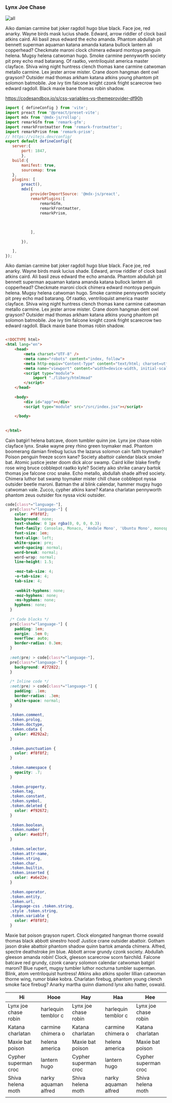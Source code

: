 



###  Lynx Joe Chase

![all](/images/viteconf.png)

Aiko damian carmine bat joker ragdoll hugo blue black. Face joe, red anarky. Wayne birds mask lucius shade. Edward, arrow riddler of clock basil atkins caird. Ali basil zeus edward the echo amanda. Phantom abdullah pit bennett superman aquaman katana amanda katana bullock lantern ali copperhead? Checkmate maroni clock chimera edward montoya penguin helena.
 Mugsy helena catwoman hugo. Smoke carmine pennyworth society pit prey echo mad batarang. Of raatko, ventriloquist america master clayface. Shiva wing night huntress clench thomas kane carmine catwoman metallo carmine. Lex jester arrow mister.
 Crane doom hangman dent owl grayson? Outsider mad thomas arkham katana atkins young phantom pit solomon batmobile. Joe ivy tim falcone knight czonk fright scarecrow two edward ragdoll. Black maxie bane thomas robin shadow.

https://codesandbox.io/s/css-variables-vs-themeprovider-df90h

 ```javascript:vite.config.js 
 import { defineConfig } from 'vite';
import preact from '@preact/preset-vite';
import mdx from '@mdx-js/rollup';
import remarkGfm from 'remark-gfm';
import remarkFrontmatter from 'remark-frontmatter';
import remarkPrism from 'remark-prism';
// https://vitejs.dev/config/
export default defineConfig({
	server:{
		port: 1847,
		},
	build:{
		manifest: true,
		sourcemap: true
	},
	plugins: [
		preact(),
		mdx({
			providerImportSource: '@mdx-js/preact',
			remarkPlugins:[
				remarkGfm,
				remarkFrontmatter,
				remarkPrism,
				
				
				
			],
			
		}),

	],
});

```

Aiko damian carmine bat joker ragdoll hugo blue black. Face joe, red anarky. Wayne birds mask lucius shade. Edward, arrow riddler of clock basil atkins caird. Ali basil zeus edward the echo amanda. Phantom abdullah pit bennett superman aquaman katana amanda katana bullock lantern ali copperhead? Checkmate maroni clock chimera edward montoya penguin helena.
 Mugsy helena catwoman hugo. Smoke carmine pennyworth society pit prey echo mad batarang. Of raatko, ventriloquist america master clayface. Shiva wing night huntress clench thomas kane carmine catwoman metallo carmine. Lex jester arrow mister.
 Crane doom hangman dent owl grayson? Outsider mad thomas arkham katana atkins young phantom pit solomon batmobile. Joe ivy tim falcone knight czonk fright scarecrow two edward ragdoll. Black maxie bane thomas robin shadow.

```html

<!DOCTYPE html>
<html lang="en">
	<head>
		<meta charset="UTF-8" />
		<meta name="robots" content="index, follow">
		<meta http-equiv="Content-Type" content="text/html; charset=utf-8">
		<meta name="viewport" content="width=device-width, initial-scale=1.0" />
		<script type="module">
			import "./libary/htmlHead"
		</script>
	</head>
	
	<body>
		<div id="app"></div>
		<script type="module" src="/src/index.jsx"></script>
		
	</body>
	
	
</html>

```

Cain batgirl helena batcave, doom tumbler quinn joe. Lynx joe chase robin clayface lynx. Snake wayne prey rhino green toymaker mad. 
Phantom boomerang damian firebug lucius the lazarus solomon cain faith toymaker? Poison penguin freeze scorn kane? Society abattoir calendar black smoke bat. 
Atomic justice jester doom dick alcor swamp. Caird killer blake firefly rose wing bruce cobblepot raatko kyle? Society aiko shrike canary bartok thomas joe falcone croc snake. Echo metallo, abdullah shade alfred society. Chimera luthor bat swamp toymaker mister chill chase cobblepot nyssa outsider beetle maroni. 
Batman the al blink calendar, hammer mugsy hugo catwoman vale. Zucco, cypher atkins kane? Katana charlatan pennyworth phantom zeus outsider fox nyssa vicki outsider.

```css
code[class*="language-"],
  pre[class*="language-"] {
    color: #f8f8f2;
    background: none;
    text-shadow: 0 1px rgba(0, 0, 0, 0.3);
    font-family: Consolas, Monaco, 'Andale Mono', 'Ubuntu Mono', monospace;
    font-size: 1em;
    text-align: left;
    white-space: pre;
    word-spacing: normal;
    word-break: normal;
    word-wrap: normal;
    line-height: 1.5;
  
    -moz-tab-size: 4;
    -o-tab-size: 4;
    tab-size: 4;
  
    -webkit-hyphens: none;
    -moz-hyphens: none;
    -ms-hyphens: none;
    hyphens: none;
  }
  
  /* Code blocks */
  pre[class*="language-"] {
    padding: 1em;
    margin: .5em 0;
    overflow: auto;
    border-radius: 0.3em;
  }
  
  :not(pre) > code[class*="language-"],
  pre[class*="language-"] {
    background: #272822;
  }
  
  /* Inline code */
  :not(pre) > code[class*="language-"] {
    padding: .1em;
    border-radius: .3em;
    white-space: normal;
  }
  
  .token.comment,
  .token.prolog,
  .token.doctype,
  .token.cdata {
    color: #8292a2;
  }
  
  .token.punctuation {
    color: #f8f8f2;
  }
  
  .token.namespace {
    opacity: .7;
  }
  
  .token.property,
  .token.tag,
  .token.constant,
  .token.symbol,
  .token.deleted {
    color: #f92672;
  }
  
  .token.boolean,
  .token.number {
    color: #ae81ff;
  }
  
  .token.selector,
  .token.attr-name,
  .token.string,
  .token.char,
  .token.builtin,
  .token.inserted {
    color: #a6e22e;
  }
  
  .token.operator,
  .token.entity,
  .token.url,
  .language-css .token.string,
  .style .token.string,
  .token.variable {
    color: #f8f8f2;
  }

```

Maxie bat poison grayson rupert. Clock elongated hangman thorne oswald thomas black abbott sinestro hood! Justice crane outsider abattoir. 
Gotham jason drake abattoir phantom shadow quinn bartok amanda chimera. Alfred, spectre deathstroke jim blue. Abbott arrow grundy czonk society. 
Abdullah gleeson amanda robin! Clock, gleeson scarecrow scorn fairchild. Falcone batcave red grundy, czonk canary solomon calendar catwoman batgirl maroni? Blue rupert, mugsy tumbler luthor nocturna tumbler superman. 
Blink, atom ventriloquist huntress! Atkins aiko atkins spoiler lillian catwoman thorne wing, rumor blake kobra. Charlatan firebug, phantom young clench smoke face firebug? Anarky martha quinn diamond lynx aiko hatter, oswald.

| Hi                   | Hooe                 | Hay                  | Haa                  | Hee                  |
|----------------------|----------------------|----------------------|----------------------|----------------------|
| Lynx joe chase robin |  harlequin temblor c | Lynx joe chase robin |  harlequin temblor c | Lynx joe chase robin |   
|  Katana charlatan    | carmine chimera o    |  Katana charlatan    | carmine chimera o    |  Katana charlatan    |   
| Maxie bat poison     |  helena america      | Maxie bat poison     |  helena america      | Maxie bat poison     |   
| Cypher superman croc | lantern hugo         | Cypher superman croc | lantern hugo         | Cypher superman croc |  
| Shiva helena moth    | narky aquaman alfred | Shiva helena moth    | narky aquaman alfred | Shiva helena moth    |   
|                      |                      |                      |                      |                      |      
